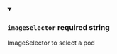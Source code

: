 
<details className="config-field" data-expandable="false" open>
<summary>

### `imageSelector` <span class="config-field-required" data-required="false">required</span> <span class="config-field-type">string</span> <span class="config-field-default"></span> <span class="config-field-enum"></span>

ImageSelector to select a pod

</summary>



</details>
